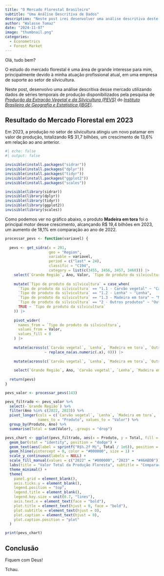 ```yaml
---
title: "O Mercado Florestal Brasileiro"
subtitle: "Uma Análise Descritiva de Dados"
description: "Neste post irei desenvolver uma análise descritiva deste mercado utilizando os dados de séries temporais de produção disponibilizados pela pesquisa de _Produção da Extração Vegetal e da Silvicultura (PEVS)_ do _Instituto Brasileiro de Geografia e Estatística (IBGE)_."
author: "Walasse Tomaz"
date: "2024-11-07"
image: "thumbnail.png"
categories:
  - Econometrics
  - Forest Market
---
```


Olá, tudo bem?

O estudo do mercado florestal é uma área de grande interesse para mim, principalmente devido à minha atuação profissional atual, em uma empresa de suporte ao setor de silvicultura.

Neste post, desenvolvo uma análise descritiva desse mercado utilizando dados de séries temporais de produção disponibilizados pela pesquisa de [_Produção da Extração Vegetal e da Silvicultura (PEVS)_](https://www.ibge.gov.br/estatisticas/economicas/agricultura-e-pecuaria/9105-producao-da-extracao-vegetal-e-da-silvicultura.html) do [_Instituto Brasileiro de Geografia e Estatística (IBGE)_](https://www.ibge.gov.br/).

## **Resultado do Mercado Florestal em 2023**

Em 2023, a produção no setor de silvicultura atingiu um novo patamar em valor de produção, totalizando R$ 31,7 bilhões, um crescimento de 13,6% em relação ao ano anterior.

```r
#| echo: false
#| output: false

invisible(install.packages("sidrar"))
invisible(install.packages("dplyr"))
invisible(install.packages("tidyr"))
invisible(install.packages("ggplot2"))
invisible(install.packages("scales"))

invisible(library(sidrar))
invisible(library(dplyr))
invisible(library(tidyr))
invisible(library(ggplot2))
invisible(library(scales))
```


Como podemos ver no gráfico abaixo, o produto **Madeira em tora** foi o principal motor desse crescimento, alcançando R$ 19,4 bilhões em 2023, um aumento de 18,1% em comparação ao ano de 2022.

```r

processar_pevs <- function(variavel) {
  
  pevs <- get_sidra(x = 291,
                    geo = "Region",
                    variable = variavel,
                    period = c("last" = 24),
                    classific = "C194",
                    category = list(c(3455, 3456, 3457, 3460))) |>
    select(`Grande Região`, Ano, Valor, `Tipo de produto da silvicultura`) |>
    
    mutate(`Tipo de produto da silvicultura` = case_when(
      `Tipo de produto da silvicultura` == "1.1 - Carvão vegetal" ~ "Carvão vegetal",
      `Tipo de produto da silvicultura` == "1.2 - Lenha" ~ "Lenha",
      `Tipo de produto da silvicultura` == "1.3 - Madeira em tora" ~ "Madeira em tora",
      `Tipo de produto da silvicultura` == "2 - Outros produtos" ~ "Outros produtos",
      TRUE ~ `Tipo de produto da silvicultura`
    )) |>
    
    pivot_wider(
      names_from = `Tipo de produto da silvicultura`,
      values_from = Valor,
      values_fill = 0
    ) |>
    
    mutate(across(c(`Carvão vegetal`, `Lenha`, `Madeira em tora`, `Outros produtos`), 
                  ~ replace_na(as.numeric(.x), 0))) |>
    
    mutate(across(c(`Carvão vegetal`, `Lenha`, `Madeira em tora`, `Outros produtos`), as.numeric)) |>
    
    select(`Grande Região`, Ano, `Carvão vegetal`, `Lenha`, `Madeira em tora`, `Outros produtos`)
  
  return(pevs)
}

pevs_valor <- processar_pevs(143)

pevs_filtrado <- pevs_valor %>%
  select(-`Grande Região`) %>%
  filter(Ano %in% c(2022, 2023)) %>%
  pivot_longer(cols = c(`Carvão vegetal`, `Lenha`, `Madeira em tora`, `Outros produtos`), 
               names_to = "Produto", values_to = "Valor") %>%
  group_by(Produto, Ano) %>%
  summarise(Total = sum(Valor), .groups = "drop")

pevs_chart <- ggplot(pevs_filtrado, aes(x = Produto, y = Total, fill = as.factor(Ano))) +
  geom_bar(stat = "identity", position = "dodge") +
  geom_text(aes(label = sprintf("R$%.2f Mi", Total / 1e6)), position = position_dodge(width = 0.8), vjust = -0.7, size = 3.2) +
  geom_hline(yintercept = 0, color = "#000000", size = 1) +
  scale_y_continuous(labels = NULL) +
  scale_fill_manual(values = c("2022" = "#000000", "2023" = "#46ABDB")) +
  labs(title = "Valor Total da Produção Floresta", subtitle = "Comparação entre 2022 e 2023, R$ Milhões", x = NULL, y = NULL) +
  theme_minimal() +
  theme(
    panel.grid = element_blank(),
    axis.ticks.y = element_blank(),
    legend.position = "top",
    legend.title = element_blank(),
    legend.key.size = unit(0.7, "lines"),
    axis.text.x = element_text(face = "bold"),
    plot.title = element_text(hjust = 0, face = "bold"),
    plot.subtitle = element_text(hjust = 0),
    plot.caption = element_text(hjust = 0),
    plot.caption.position = "plot"
  )

print(pevs_chart)

```

## **Conclusão**

Fiquem com Deus! 

Tchau.